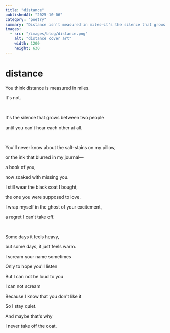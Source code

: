 ```yaml
---
title: "distance"
publishedAt: "2025-10-06"
category: "poetry"
summary: "Distance isn't measured in miles—it's the silence that grows until you can't hear each other at all."
images:
  - src: "/images/blog/distance.png"
    alt: "distance cover art"
    width: 1200
    height: 630
---
```


# distance

You think distance is measured in miles.<br />

It's not.<br />

<br />

It's the silence that grows between two people<br />

until you can't hear each other at all.<br />

<br />

You'll never know about the salt-stains on my pillow,<br />

or the ink that blurred in my journal—<br />

a book of you,<br />

now soaked with missing you.<br />

I still wear the black coat I bought,<br />

the one you were supposed to love.<br />

I wrap myself in the ghost of your excitement,<br />

a regret I can't take off.<br />

<br />

Some days it feels heavy,<br />

but some days, it just feels warm.<br />

I scream your name sometimes<br />

Only to hope you'll listen<br />

But I can not be loud to you<br />

I can not scream<br />

Because I know that you don't like it<br />

So I stay quiet.<br />

And maybe that's why<br />

I never take off the coat.
